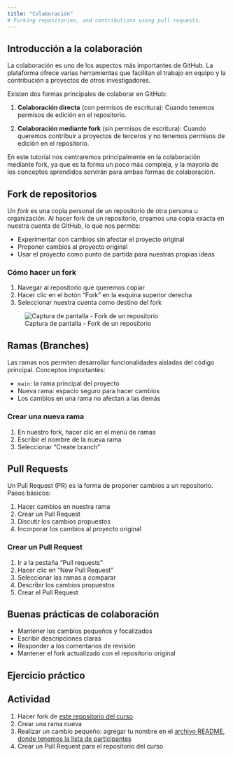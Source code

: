 ```yaml
---
title: "Colaboración"
# Forking repositories, and contributions using pull requests. 
---
```


## Introducción a la colaboración

La colaboración es uno de los aspectos más importantes de GitHub.
La plataforma ofrece varias herramientas que facilitan el trabajo en equipo y la contribución a proyectos de otros investigadores.

Existen dos formas principales de colaborar en GitHub:

1. **Colaboración directa** (con permisos de escritura): Cuando tenemos permisos de edición en el repositorio.

2. **Colaboración mediante fork** (sin permisos de escritura): Cuando queremos contribuir a proyectos de terceros y no tenemos permisos de edición en el repositorio.


En este tutorial nos centraremos principalmente en la colaboración mediante fork, 
ya que es la forma un poco más compleja,
y la mayoría de los conceptos aprendidos servirán para ambas formas de colaboración.

## Fork de repositorios

Un *fork* es una copia personal de un repositorio de otra persona u organización.
Al hacer fork de un repositorio, creamos una copia exacta en nuestra cuenta de GitHub, lo que nos permite:

- Experimentar con cambios sin afectar el proyecto original
- Proponer cambios al proyecto original
- Usar el proyecto como punto de partida para nuestras propias ideas

### Cómo hacer un fork

1. Navegar al repositorio que queremos copiar
2. Hacer clic en el botón "Fork" en la esquina superior derecha
3. Seleccionar nuestra cuenta como destino del fork

![Captura de pantalla - Fork de un repositorio](images/fork-repository.png)

## Ramas (Branches)

Las ramas nos permiten desarrollar funcionalidades aisladas del código principal.
Conceptos importantes:

- `main`: la rama principal del proyecto
- Nueva rama: espacio seguro para hacer cambios
- Los cambios en una rama no afectan a las demás

### Crear una nueva rama

1. En nuestro fork, hacer clic en el menú de ramas
2. Escribir el nombre de la nueva rama
3. Seleccionar "Create branch"

## Pull Requests

Un Pull Request (PR) es la forma de proponer cambios a un repositorio. Pasos básicos:

1. Hacer cambios en nuestra rama
2. Crear un Pull Request
3. Discutir los cambios propuestos
4. Incorporar los cambios al proyecto original

### Crear un Pull Request

1. Ir a la pestaña "Pull requests"
2. Hacer clic en "New Pull Request"
3. Seleccionar las ramas a comparar
4. Describir los cambios propuestos
5. Crear el Pull Request

<!-- ![Captura de pantalla - Crear Pull Request](images/create-pr.png) -->

## Buenas prácticas de colaboración

- Mantener los cambios pequeños y focalizados
- Escribir descripciones claras
- Responder a los comentarios de revisión
- Mantener el fork actualizado con el repositorio original

## Ejercicio práctico

::: {.callout-tip}
## Actividad

1. Hacer fork de [este repositorio del curso](https://github.com/Git4Researchers/LatinR2024Workshop)
2. Crear una rama nueva
3. Realizar un cambio pequeño: agregar tu nombre en el [archivo README, donde tenemos la lista de participantes](https://github.com/Git4Researchers/LatinR2024Workshop/blob/main/README.md#participantes)
4. Crear un Pull Request para el repositorio del curso
:::
